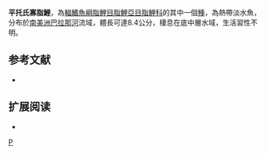 {{Speciesbox 
| taxon = Oligosarcus pintoi
| status = NE
| status_system = IUCN3.1
| authority =  [[Amaral_Campos|Amaral Campos]], 1945
| synonyms = *''Hemibrycon marciae''<br /><small>Godoy, 1971</small>
}}
'''平托氏寡脂鯉'''，為[[輻鰭魚綱|輻鰭魚綱]][[脂鯉目|脂鯉目]][[脂鯉亞目|脂鯉亞目]][[脂鯉科|脂鯉科]]的其中一個[[種|種]]，為熱帶淡水魚，分布於[[南美洲|南美洲]][[巴拉那河|巴拉那河]]流域，體長可達8.4公分，棲息在底中層水域，生活習性不明。

==参考文献==
{{refbegin}}
*{{FishBase_species|genus=Oligosarcus|species=pintoi|year=2013|month=12}}
{{refend}}

== 扩展阅读 ==
{{refbegin}}
*{{wikispecies-inline|Oligosarcus pintoi|平托氏寡脂鯉}}
{{refend}}
{{Taxonbar|from=Q946108}}

[[Category:寡脂鯉屬|P]]


{{魚類小作品}}